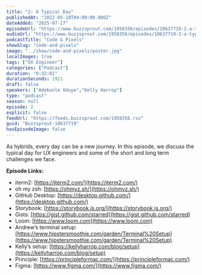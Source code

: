 ```yaml
---
title: "2: A Typical Day"
publishedAt: "2022-05-18T04:00:00.000Z"
dateAdded: "2025-07-17"
episodeUrl: "https://www.buzzsprout.com/1958356/episodes/10637719-2-a-typical-day.mp3"
audioUrl: "https://www.buzzsprout.com/1958356/episodes/10637719-2-a-typical-day.mp3"
podcastTitle: "Code & Pixels"
showSlug: "code-and-pixels"
image: "../show/code-and-pixels/poster.jpg"
localImages: true
tags: ["UX Engineer"]
categories: ["Podcast"]
duration: "0:32:01"
durationSeconds: 1921
draft: false
speakers: ["Adekunle Oduye","Kelly Harrop"]
type: "podcast"
season: null
episode: 2
explicit: false
feedUrl: "https://feeds.buzzsprout.com/1958356.rss"
guid: "Buzzsprout-10637719"
hasEpisodeImage: false
---
```

As hybrids, every day can be a new journey. In this episode, we discuss the typical day for UX engineers and some of the short and long term challenges we face.  
  
**Episode Links:**

-   iterm2: [https://iterm2.com/](https://iterm2.com/)
-   oh my zsh: [https://ohmyz.sh/](https://ohmyz.sh/)
-   GitHub Desktop: [https://desktop.github.com/](https://desktop.github.com/)
-   Storybook: [https://storybook.js.org/](https://storybook.js.org/)
-   Gists: [https://gist.github.com/starred](https://gist.github.com/starred)
-   Loom: [https://www.loom.com](https://www.loom.com)
-   Andrew’s terminal setup: [https://www.hipstersmoothie.com/garden/Terminal%20Setup](https://www.hipstersmoothie.com/garden/Terminal%20Setup)
-   Kelly’s setup: [https://kellyharrop.com/blog/setup](https://kellyharrop.com/blog/setup)
-   Principle: [https://principleformac.com/](https://principleformac.com/)
-   Figma: [https://www.figma.com/](https://www.figma.com/)
